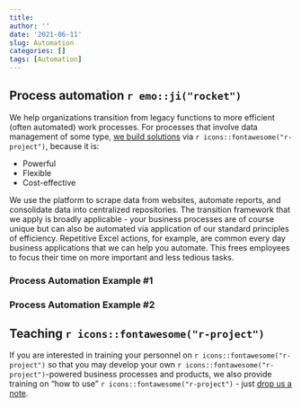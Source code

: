 ```yaml
---
title: 
author: ''
date: '2021-06-11'
slug: Automation
categories: []
tags: [Automation]
---
```


## Process automation `r emo::ji("rocket")`

We help organizations transition from legacy functions to more efficient (often automated) work processes. For processes that involve data management of some type, [we build solutions](borcelle.png) via `r icons::fontawesome("r-project")`, because it is:  

+ Powerful  
+ Flexible  
+ Cost-effective  
  
We use the platform to scrape data from websites, automate reports, and consolidate data into centralized repositories. The transition framework that we apply is broadly applicable - your business processes are of course unique but can also be automated via application of our standard principles of efficiency. Repetitive Excel actions, for example, are common every day business applications that we can help you automate. This frees employees to focus their time on more important and less tedious tasks.

### Process Automation Example #1{#DataViz}

### Process Automation Example #2

## Teaching `r icons::fontawesome("r-project")`

If you are interested in training your personnel on `r icons::fontawesome("r-project")` so that you may develop your own `r icons::fontawesome("r-project")`-powered business processes and products, we also provide training on "how to use" `r icons::fontawesome("r-project")` - just [drop us a note](https://ergreports.com/our-team/#contact).  

